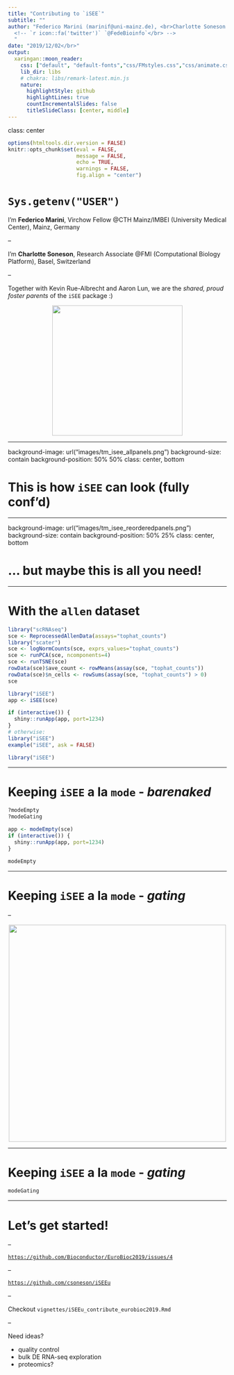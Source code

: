 ```yaml
---
title: "Contributing to `iSEE`"
subtitle: ""
author: "Federico Marini (marinif@uni-mainz.de), <br>Charlotte Soneson (charlotte.soneson@fmi.ch)</br>
  <!-- `r icon::fa('twitter')` `@FedeBioinfo`</br> -->
  "
date: "2019/12/02</br>"
output:
  xaringan::moon_reader:
    css: ["default", "default-fonts","css/FMstyles.css","css/animate.css"]
    lib_dir: libs
    # chakra: libs/remark-latest.min.js
    nature:
      highlightStyle: github
      highlightLines: true
      countIncrementalSlides: false
      titleSlideClass: [center, middle]
---
```


class: center

```r
options(htmltools.dir.version = FALSE)
knitr::opts_chunk$set(eval = FALSE,
                      message = FALSE, 
                      echo = TRUE, 
                      warnings = FALSE,
                      fig.align = "center")
```

# `Sys.getenv("USER")`

I'm **Federico Marini**, Virchow Fellow @CTH Mainz/IMBEI (University Medical Center), Mainz, Germany

--

I'm **Charlotte Soneson**, Research Associate @FMI (Computational Biology Platform), Basel, Switzerland

--

Together with Kevin Rue-Albrecht and Aaron Lun, we are the *shared, proud foster parents* of the `iSEE` package :)

<p align="center">
<img src="images/iSEE.png" alt="" height="300"/>
</p>

---

background-image: url("images/tm_isee_allpanels.png")
background-size: contain
background-position: 50% 50%
class: center, bottom

# This is how `iSEE` can look (fully conf'd)

---

background-image: url("images/tm_isee_reorderedpanels.png")
background-size: contain
background-position: 50% 25%
class: center, bottom

# ... but maybe this is all you need!

---

# With the `allen` dataset

```r
library("scRNAseq")
sce <- ReprocessedAllenData(assays="tophat_counts")
library("scater")
sce <- logNormCounts(sce, exprs_values="tophat_counts")
sce <- runPCA(sce, ncomponents=4)
sce <- runTSNE(sce)
rowData(sce)$ave_count <- rowMeans(assay(sce, "tophat_counts"))
rowData(sce)$n_cells <- rowSums(assay(sce, "tophat_counts") > 0)
sce

library("iSEE")
app <- iSEE(sce)

if (interactive()) {
  shiny::runApp(app, port=1234)
}
# otherwise:
library("iSEE")
example("iSEE", ask = FALSE)
```

```r
library("iSEE")
```

---

# Keeping `iSEE` a la `mode` - *barenaked*

```r
?modeEmpty
?modeGating
```

```r
app <- modeEmpty(sce)
if (interactive()) {
  shiny::runApp(app, port=1234)
}
```

```r
modeEmpty
```

---

# Keeping `iSEE` a la `mode` - *gating*

--

<p align="center">
<img src="images/meme_gate.jpg" alt="" height="500"/>
</p>

<!-- `This is not a metaphor for Brexit` -->

---

# Keeping `iSEE` a la `mode` - *gating*

```r
modeGating
```

---

# Let's get started!

--

[`https://github.com/Bioconductor/EuroBioc2019/issues/4`](https://github.com/Bioconductor/EuroBioc2019/issues/4)

--

[`https://github.com/csoneson/iSEEu`](https://github.com/csoneson/iSEEu)

--

Checkout `vignettes/iSEEu_contribute_eurobioc2019.Rmd`

--

Need ideas?

- quality control
- bulk DE RNA-seq exploration
- proteomics?



